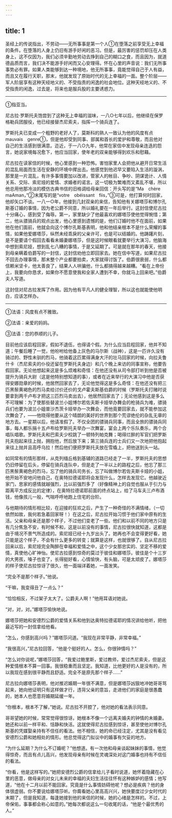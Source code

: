 ```yaml
---
---
---
```

title: 1
---





圣经上的传说指出，不劳动——无所事事是第一个人①在堕落之前享受无上幸福的条件。在堕落的人身上仍旧有游手好闲的恶习。但是，最厉害的惩罚却压在人类身上，这不仅因为，我们必须辛勤地劳动去挣到自己的糊口之食，而且因为，就道德品质而言，我们决不能游手好闲而又心安理得。怀在心里的声音说：我们无所事事势必有罪。如果人类能够到达一种境地，他无所事事，竟能觉得自己于人有益，而且又在履行天职，那末，他就发现了原始时代的无上幸福的一面。整个阶层——军人阶层享有这种天经地义的、不受指责的闲逸的社会地位。这种天经地义的、不受指责的闲逸，过去是，将来也是服兵股的主要诱惑力。

--------

①指亚当。

尼古拉·罗斯托夫饱尝到了这种无上幸福的滋味，一八○七年以后，他继续在保罗格勒兵团服役，他已经接替杰尼索夫，指挥一个骑兵连了。

罗斯托夫已变成一个粗野的老好人了，莫斯科的熟人一致认为他的风度有点mauvais　genre①，但是他却受到同事、部属和首长的爱护和尊敬，而且他对自己的生活感到很满意。迩近，于一八○九年，他常在家信中发现母亲连迭的怨言，她说家境每况愈下，他应当回家，使年老的双亲能够得到欢乐和慰藉。

尼古拉在读家信的时候，他心里感到一种恐怖。害怕家里人会把他从避开日常生活的混乱局面而生活在安静的环境中撵出去。他感觉到他迟早又要陷入生活的漩涡，那里是一片混乱，有许多事情要加以改进，管家人的帐目、争吵、阴谋诡计、人情关系、交际、索尼娅的爱情、求婚者的诺言。这一切极为繁难而又紊乱不堪，所以他总用他那冷淡的模仿古典书信的旧格调给母亲回信：开头写的是“Ma　chère　maAman，”②末尾写的是“votre　obéissant　fiis，”③可是，他打算何时回家，他却矢口不谈。一八一○年，他接到几封双亲的来信，告知他有关娜塔莎和博尔孔斯基订婚的事情，因为老公爵不同意，所以婚礼要在一年后举行。这封信使尼古拉十分痛心，感到受了侮辱。第一，家里缺少了他最喜欢的娜塔莎使他觉得惋惜；第二，他从骠骑兵的观点出发，他心里感到遗憾的是，他们订婚时他不在面前，如果他在他们面前，他就会向这个博尔孔斯基表明，他和他结亲根本不是什么荣耀的事情，如果他爱娜塔莎，纵然未经乖戾的父亲许可，也是可以结婚的。他踌躇片刻，是不是要请个假回去看看未婚妻娜塔莎，但是这时候眼看就要举行大演习，他脑海中想到索尼娅，想到乱七八糟的事情，于是又延期了。可是就在那年的春天，他接到母亲瞒着伯爵写的一封信，这封信劝他立即回家去。她在信中写道，如果尼古拉不回去办理事情，那末整个产业都要拍卖，大家就得讨饭了。伯爵很衰弱，什么都信赖米坚卡，他太善良了，结果人人哄骗他，什么都搞得越来越糟。“看在上帝份上，我要向你恳求，如果你不愿意使我和全家人遭到不幸，你就马上回来吧。”伯爵夫人写道。

这封信对尼古拉发挥了作用。因为他有平凡人的健全理智，所以这也就能使他明白，应该怎样办。

--------

①法语：风度有点不雅致。

②法语：亲爱的妈妈。

③法语：您的恭顺的儿子。

目前他应该启程回家，假如不退伍，也得请个假。为什么应当启程回家，他并不知道；午餐后睡了一觉，他吩咐给他备上灰色的马尔斯（战神），这是一匹许久没有骑过的、野性未驯的烈马，他骑着这匹累得满身大汗的壮马回家的时候，向拉夫鲁什卡（杰尼索夫的仆役还留在罗斯托夫身边）和几个晚上来访的同事宣称，他要告假回家。无论他想起来这是多么烦难和奇怪：在他还没有从司令部打听到他是否被提升为骑兵大尉（这是他特别想知道的事），或者在近来举行的大演习中他是否获得安娜勋章的时候，他居然回家去了，无论他觉得这是多么奇怪：在他还没有把三匹黑鬃黄褐色的烈马卖给讨价还价的戈卢霍夫斯基伯爵的时候（罗斯托夫打赌时说要拿到两千卢布才把这三匹烈马卖出去），他居然回家去了；无论他感到这是多么不可理解：为了使那些替波兰小姐博尔若佐夫斯卡娅举办舞会的枪骑兵为难，骠骑兵们也要为波兰小姐普沙杰茨卡娅举办一次舞会，而他竟要回家去，就不能参加这次舞会了，——他晓得他要从这个晴朗的美好的世界到那个荒谬绝伦的杂乱无章的地方去。一星期以后，他请准假了。不仅全团的骠骑兵同事，而且全旅的骠骑兵同事，每人都乐捐十五卢布给罗斯托夫举办一次舞宴，宴会上两个乐队奏乐，两个合唱队唱歌。罗斯托夫和巴索夫少校跳了一顿特列帕克舞；喝得烂醉的军官们把罗斯托夫抱起来往上抛，拥抱他，然后放下来；第三骑兵连的士兵们又一次地把他抱起来往上抛并且高呼乌拉！然后他们便把罗斯托夫放在雪橇上，把他送到头一站。

如同常有的情形那样，从克列缅丘格到基辅的道路已经走了一半，罗斯托夫的思想仍旧停留在后头，停留在骑兵连队中，但是走了一半以上的路程之后，他忘了那三匹黑鬃黄褐色的烈马，忘了他的骑兵司务长，忘了叫做博尔若佐夫斯卡娅的小姐，他开始不安地问他自己，在奥特拉德诺耶将会发现什么，怎样去发现它。他越驶近家门，思家的感情就越强烈，比以前强烈多了（好像精神上的自觉也服从于引力与距离平方成反比的定律），在奥特拉德诺耶前面的终点站上，给了马车夫三卢布酒钱，他像孩儿一般，气喘呼呼地跑上住宅的台阶。

与他期待的情形相比较，在迎接的狂欢之后，产生了一种奇怪的不满情绪，（一切依然如故，我何若急着回家呀！）在这之后，尼古拉开始习惯于他们家中原有的生活。父亲和母亲还是那个样子，不过他们变老了一些。他们和以前不同的地方只是有几分焦急不安，有时候不和，这是以前没有的事情，尼古拉很快就知道，这都是由于境况不景气所造成的。索尼娅已经十九岁出头了。她再也不会变得更好看，她只能是这个样子，不会有什么更多的转变；就算是这样，也就很够了。自从尼古拉回来以后，索尼娅完全陶醉在幸福和爱情之中，这个少女那忠实的、坚定不移的爱情，真使他心旷神怡。使尼古拉感到惊奇的莫过于彼佳和娜塔莎。彼佳是个十三岁的大男孩，嗓子也变了，长得挺好看，心情愉快，有头脑，可是太顽皮了。娜塔莎的样子使尼古拉惊讶了很久，他一面端详着她，一面发笑。

“完全不是那个样子。”他说。

“干嘛，我变得丑了一点么？”

“恰恰相反，不过架子太大了。公爵夫人啊！”他用耳语对她说。

“对，对，对。”娜塔莎愉快地说。

娜塔莎把她和安德烈公爵的爱情关系和他到达奥特拉德诺耶的情况讲给他听，把他最近写的一封信拿给他看。

“怎么，你感到高兴吗？”娜塔莎问道。“我现在非常平静，非常幸福。”

“我很高兴，”尼古拉回答，“他是个挺好的人。怎么，你很钟情吗？”

“怎么对你说呢，”娜塔莎回答，“我爱过鲍里斯，爱过教师，爱过杰尼索夫，但是这种爱情根本不算一回事。我很稳重而且坚定。我知道，比他更好的人是没有的，所以我现在感到很平静而且舒适。完全不是原先那个样子……”

尼古拉向娜塔莎表明，他对推迟婚期一年很不满意，但是娜塔莎凶狠地冲她哥哥骂起来，她向他证明只有这样做才行，违背父亲的意旨，走进他们的家庭是很愚蠢的，她本人也愿意将婚期延缓一年。

“你根本，根本不了解，”她说。尼古拉不开腔了，他对她的看法表示同意。

哥哥望她的时候，常常觉得很惊讶。她根本不像一个远离夫婚夫的钟情的未婚妻。她还和以前一样平和、恬静和快活。这就使得尼古拉感到惊讶，甚至使他对博尔孔斯基的凭媒娶亲持有不信任的看法。他不相信，她的命已经注定，尤其是没有看见安德烈公爵和她相处的情形。他总觉得这门拟议中的婚事有欠妥的地方。

“为什么延期？为什么不订婚呢？”他想道。有一次他和母亲谈起妹妹的事情，他觉得惊奇，而且有点儿高兴，他发现母亲有时候在灵魂深处对这门婚事也持有不信任的看法。

“你看，他是这样写的。”她把安德烈公爵的信拿给儿子看时说道，她怀着隐藏在心里的恶意，做母亲的对女儿未来的幸福的夫妇生活往往怀有这种嫉妒的感情；他写道，“他在十二月以前不能回家。究竟是什么事情妨碍他呢？想必是疾病？他的身体很虚弱。你不要说给娜塔莎听。你甭看她心里高高兴兴，她快要度过少女时代的末期了，但是我知道，每逢她接到他的来信的时候，她的心绪是怎样的。不过，上帝保佑，事事都会称心如意的。”她每次都说这么一句收尾的话，“他是个最优秀的人。”